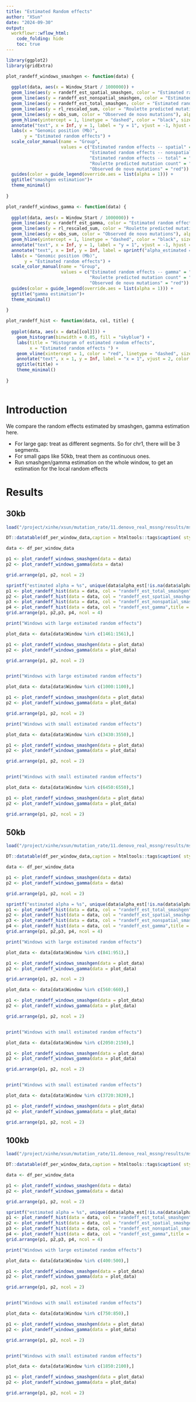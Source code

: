 ```yaml
---
title: "Estimated Random effects"
author: "XSun"
date: "2024-09-30"
output:
  workflowr::wflow_html:
    code_folding: hide
    toc: true
---
```


```r
library(ggplot2)
library(gridExtra)

plot_randeff_windows_smashgen <- function(data) {
  
  ggplot(data, aes(x = Window_Start / 1000000)) +
  geom_line(aes(y = randeff_est_spatial_smashgen, color = "Estimated random effects -- spatial"), alpha = 0.4) +
  geom_line(aes(y = randeff_est_nonspatial_smashgen, color = "Estimated random effects -- nonspatial"), alpha = 0.4) +
  geom_line(aes(y = randeff_est_total_smashgen, color = "Estimated random effects -- total"), alpha = 0.4) +
  geom_line(aes(y = rl_rescaled_sum, color = "Roulette predicted mutation count"), alpha = 0.4) +
  geom_line(aes(y = obs_sum, color = "Observed de novo mutations"), alpha = 0.4) +
  geom_hline(yintercept = 1, linetype = "dashed", color = "black", size = 0.3) +  # y=1 line
  annotate("text", x = Inf, y = 1, label = "y = 1", vjust = -1, hjust = 1.1, color = "black", size = 2.5) +  # y=1 text
  labs(x = "Genomic position (Mb)",
       y = "Estimated random effects") +
  scale_color_manual(name = "Group",
                     values = c("Estimated random effects -- spatial" = "purple",
                                "Estimated random effects -- nonspatial" = "orange",
                                "Estimated random effects -- total" = "blue",
                                "Roulette predicted mutation count" = "green", 
                                "Observed de novo mutations" = "red")) +
  guides(color = guide_legend(override.aes = list(alpha = 1))) +
  ggtitle("smashgen estimation")+ 
  theme_minimal()
  
}

plot_randeff_windows_gamma <- function(data) {
  
  ggplot(data, aes(x = Window_Start / 1000000)) +
  geom_line(aes(y = randeff_est_gamma, color = "Estimated random effects -- gamma"), alpha = 0.4) +
  geom_line(aes(y = rl_rescaled_sum, color = "Roulette predicted mutation count"), alpha = 0.4) +
  geom_line(aes(y = obs_sum, color = "Observed de novo mutations"), alpha = 0.4) +
  geom_hline(yintercept = 1, linetype = "dashed", color = "black", size = 0.3) +  # y=1 line
  annotate("text", x = Inf, y = 1, label = "y = 1", vjust = -1, hjust = 1.1, color = "black", size = 2.5) +  # y=1 text
  annotate("text", x = Inf, y = Inf, label = sprintf("alpha_estimated = %.2f", unique(data$alpha_est[!is.na(data$alpha_est)])), vjust = 1.5, hjust = 1.5, size = 3.5, color = "blue") +
  labs(x = "Genomic position (Mb)",
       y = "Estimated random effects") +
  scale_color_manual(name = "Group",
                     values = c("Estimated random effects -- gamma" = "blue",
                                "Roulette predicted mutation count" = "green", 
                                "Observed de novo mutations" = "red")) +
  guides(color = guide_legend(override.aes = list(alpha = 1))) +
  ggtitle("gamma estimation")+ 
  theme_minimal()
  
}

plot_randeff_hist <- function(data, col, title) {
  
  ggplot(data, aes(x = data[[col]])) + 
    geom_histogram(binwidth = 0.05, fill = "skyblue") +
    labs(title = "Histogram of estimated random effects",
         x = "Estimated random effects ") +
    geom_vline(xintercept = 1, color = "red", linetype = "dashed", size = 0.2) +
    annotate("text", x = 1, y = Inf, label = "x = 1", vjust = 2, color = "red", size = 2.5) +
    ggtitle(title) +
    theme_minimal()
  
}
  
```




# Introduction

We compare the random effects estimated by smashgen, gamma estimation here. 

* For large gap: treat as different segments. So for chr1, there will be 3 segments. 
* For small gaps like 50kb, treat them as continuous ones. 
* Run smashgen/gamma estimation on the whole window, to get an estimation for the local random effects


# Results

## 30kb

```r

load("/project/xinhe/xsun/mutation_rate/11.denovo_real_mssng/results/mssng_trost_per_window_chr1_30kb_fitted_smashgen_gamma_wholewindow_.rdata")

DT::datatable(df_per_window_data,caption = htmltools::tags$caption( style = 'caption-side: left; text-align: left; color:black;  font-size:150% ;','Details for each window'),options = list(pageLength = 5) )

data <- df_per_window_data

p1 <- plot_randeff_windows_smashgen(data = data)
p2 <- plot_randeff_windows_gamma(data = data)

grid.arrange(p1, p2, ncol = 2)

sprintf("estimated alpha = %s", unique(data$alpha_est[!is.na(data$alpha_est)]))
p1 <- plot_randeff_hist(data = data, col = "randeff_est_total_smashgen",title = "randeff_est_total_smashgen")
p2 <- plot_randeff_hist(data = data, col = "randeff_est_spatial_smashgen",title = "randeff_est_spatial_smashgen")
p3 <- plot_randeff_hist(data = data, col = "randeff_est_nonspatial_smashgen",title = "randeff_est_nonspatial_smashgen")
p4 <- plot_randeff_hist(data = data, col = "randeff_est_gamma",title = "randeff_est_gamma")
grid.arrange(p1, p2,p3, p4, ncol = 4)

print("Windows with large estimated random effects")

plot_data <- data[data$Window %in% c(1461:1561),]

p1 <- plot_randeff_windows_smashgen(data = plot_data)
p2 <- plot_randeff_windows_gamma(data = plot_data)

grid.arrange(p1, p2, ncol = 2)


print("Windows with large estimated random effects")

plot_data <- data[data$Window %in% c(1000:1100),]

p1 <- plot_randeff_windows_smashgen(data = plot_data)
p2 <- plot_randeff_windows_gamma(data = plot_data)

grid.arrange(p1, p2, ncol = 2)

print("Windows with small estimated random effects")

plot_data <- data[data$Window %in% c(3430:3550),]

p1 <- plot_randeff_windows_smashgen(data = plot_data)
p2 <- plot_randeff_windows_gamma(data = plot_data)

grid.arrange(p1, p2, ncol = 2)


print("Windows with small estimated random effects")

plot_data <- data[data$Window %in% c(6450:6550),]

p1 <- plot_randeff_windows_smashgen(data = plot_data)
p2 <- plot_randeff_windows_gamma(data = plot_data)

grid.arrange(p1, p2, ncol = 2)
```


## 50kb

```r

load("/project/xinhe/xsun/mutation_rate/11.denovo_real_mssng/results/mssng_trost_per_window_chr1_50kb_fitted_smashgen_gamma_wholewindow_.rdata")

DT::datatable(df_per_window_data,caption = htmltools::tags$caption( style = 'caption-side: left; text-align: left; color:black;  font-size:150% ;','Details for each window'),options = list(pageLength = 5) )

data <- df_per_window_data

p1 <- plot_randeff_windows_smashgen(data = data)
p2 <- plot_randeff_windows_gamma(data = data)

grid.arrange(p1, p2, ncol = 2)

sprintf("estimated alpha = %s", unique(data$alpha_est[!is.na(data$alpha_est)]))
p1 <- plot_randeff_hist(data = data, col = "randeff_est_total_smashgen",title = "randeff_est_total_smashgen")
p2 <- plot_randeff_hist(data = data, col = "randeff_est_spatial_smashgen",title = "randeff_est_spatial_smashgen")
p3 <- plot_randeff_hist(data = data, col = "randeff_est_nonspatial_smashgen",title = "randeff_est_nonspatial_smashgen")
p4 <- plot_randeff_hist(data = data, col = "randeff_est_gamma",title = "randeff_est_gamma")
grid.arrange(p1, p2,p3, p4, ncol = 4)

print("Windows with large estimated random effects")

plot_data <- data[data$Window %in% c(841:951),]

p1 <- plot_randeff_windows_smashgen(data = plot_data)
p2 <- plot_randeff_windows_gamma(data = plot_data)

grid.arrange(p1, p2, ncol = 2)

plot_data <- data[data$Window %in% c(560:660),]

p1 <- plot_randeff_windows_smashgen(data = plot_data)
p2 <- plot_randeff_windows_gamma(data = plot_data)

grid.arrange(p1, p2, ncol = 2)


print("Windows with small estimated random effects")

plot_data <- data[data$Window %in% c(2050:2150),]

p1 <- plot_randeff_windows_smashgen(data = plot_data)
p2 <- plot_randeff_windows_gamma(data = plot_data)

grid.arrange(p1, p2, ncol = 2)


print("Windows with small estimated random effects")

plot_data <- data[data$Window %in% c(3720:3820),]

p1 <- plot_randeff_windows_smashgen(data = plot_data)
p2 <- plot_randeff_windows_gamma(data = plot_data)

grid.arrange(p1, p2, ncol = 2)
```








## 100kb

```r

load("/project/xinhe/xsun/mutation_rate/11.denovo_real_mssng/results/mssng_trost_per_window_chr1_100kb_fitted_smashgen_gamma_wholewindow_.rdata")

DT::datatable(df_per_window_data,caption = htmltools::tags$caption( style = 'caption-side: left; text-align: left; color:black;  font-size:150% ;','Details for each window'),options = list(pageLength = 5) )

data <- df_per_window_data

p1 <- plot_randeff_windows_smashgen(data = data)
p2 <- plot_randeff_windows_gamma(data = data)

grid.arrange(p1, p2, ncol = 2)

sprintf("estimated alpha = %s", unique(data$alpha_est[!is.na(data$alpha_est)]))
p1 <- plot_randeff_hist(data = data, col = "randeff_est_total_smashgen",title = "randeff_est_total_smashgen")
p2 <- plot_randeff_hist(data = data, col = "randeff_est_spatial_smashgen",title = "randeff_est_spatial_smashgen")
p3 <- plot_randeff_hist(data = data, col = "randeff_est_nonspatial_smashgen",title = "randeff_est_nonspatial_smashgen")
p4 <- plot_randeff_hist(data = data, col = "randeff_est_gamma",title = "randeff_est_gamma")
grid.arrange(p1, p2,p3, p4, ncol = 4)

print("Windows with large estimated random effects")

plot_data <- data[data$Window %in% c(400:500),]

p1 <- plot_randeff_windows_smashgen(data = plot_data)
p2 <- plot_randeff_windows_gamma(data = plot_data)

grid.arrange(p1, p2, ncol = 2)


print("Windows with small estimated random effects")

plot_data <- data[data$Window %in% c(750:850),]

p1 <- plot_randeff_windows_smashgen(data = plot_data)
p2 <- plot_randeff_windows_gamma(data = plot_data)

grid.arrange(p1, p2, ncol = 2)


print("Windows with small estimated random effects")

plot_data <- data[data$Window %in% c(1850:2100),]

p1 <- plot_randeff_windows_smashgen(data = plot_data)
p2 <- plot_randeff_windows_gamma(data = plot_data)

grid.arrange(p1, p2, ncol = 2)
```







